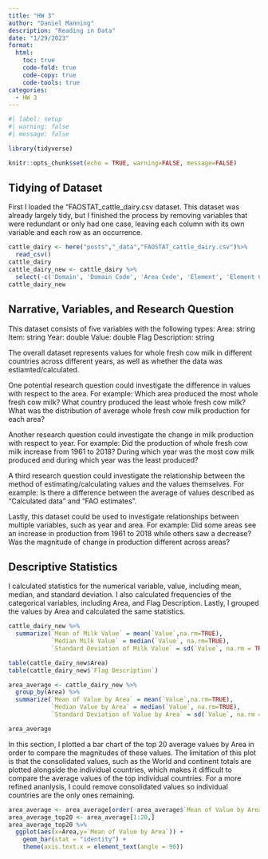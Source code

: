 ```yaml
---
title: "HW 3"
author: "Daniel Manning"
description: "Reading in Data"
date: "1/29/2023"
format:
  html:
    toc: true
    code-fold: true
    code-copy: true
    code-tools: true
categories:
  - HW 3
---
```


```r
#| label: setup
#| warning: false
#| message: false

library(tidyverse)

knitr::opts_chunk$set(echo = TRUE, warning=FALSE, message=FALSE)
```

## Tidying of Dataset

First I loaded the "FAOSTAT_cattle_dairy.csv dataset. This dataset was already largely tidy, but I finished the process by removing variables that were redundant or only had one case, leaving each column with its own variable and each row as an occurrence. 


```r
cattle_dairy <- here("posts","_data","FAOSTAT_cattle_dairy.csv")%>%
  read_csv()
cattle_dairy
cattle_dairy_new <- cattle_dairy %>% 
  select(-c('Domain', 'Domain Code', 'Area Code', 'Element', 'Element Code', 'Item Code', 'Year Code', 'Unit', 'Flag'))
cattle_dairy_new
```


## Narrative, Variables, and Research Question

This dataset consists of five variables with the following types:
Area: string
Item: string
Year: double
Value: double
Flag Description: string

The overall dataset represents values for whole fresh cow milk in different countries across different years, as well as whether the data was estiamted/calculated. 

One potential research question could investigate the difference in values with respect to the area. For example: Which area produced the most whole fresh cow milk? What country produced the least whole fresh cow milk? What was the distribution of average whole fresh cow milk production for each area?

Another research question could investigate the change in milk production with respect to year. For example: Did the production of whole fresh cow milk increase from 1961 to 2018? During which year was the most cow milk produced and during which year was the least produced? 

A third research question could investigate the relationship between the method of estimating/calculating values and the values themselves. For example: Is there a difference between the average of values described as "Calculated data" and "FAO estimates". 

Lastly, this dataset could be used to investigate relationships between multiple variables, such as year and area. For example: Did some areas see an increase in production from 1961 to 2018 while others saw a decrease? Was the magnitude of change in production different across areas? 

## Descriptive Statistics

I calculated statistics for the numerical variable, value, including mean, median, and standard deviation. I also calculated frequencies of the categorical variables, including Area, and Flag Description. Lastly, I grouped the values by Area and calculated the same statistics.

```r
cattle_dairy_new %>%
  summarize(`Mean of Milk Value` = mean(`Value`,na.rm=TRUE),
            `Median Milk Value` = median(`Value`, na.rm=TRUE),
            `Standard Deviation of Milk Value` = sd(`Value`, na.rm = TRUE))

table(cattle_dairy_new$Area)
table(cattle_dairy_new$`Flag Description`)

area_average <- cattle_dairy_new %>% 
  group_by(Area) %>% 
  summarize(`Mean of Value by Area` = mean(`Value`,na.rm=TRUE),
            `Median Value by Area` = median(`Value`, na.rm=TRUE),
            `Standard Deviation of Value by Area` = sd(`Value`, na.rm = TRUE))

area_average

```

In this section, I plotted a bar chart of the top 20 average values by Area in order to compare the magnitudes of these values. The limitation of this plot is that the consolidated values, such as the World and continent totals are plotted alongside the individual countries, which makes it difficult to compare the average values of the top individual countries. For a more refined ananlysis, I could remove consolidated values so individual countries are the only ones remaining. 
```r
area_average <- area_average[order(-area_average$`Mean of Value by Area`),]
area_average_top20 <- area_average[1:20,]
area_average_top20 %>%
  ggplot(aes(x=Area,y=`Mean of Value by Area`)) + 
    geom_bar(stat = "identity") +
    theme(axis.text.x = element_text(angle = 90))

```